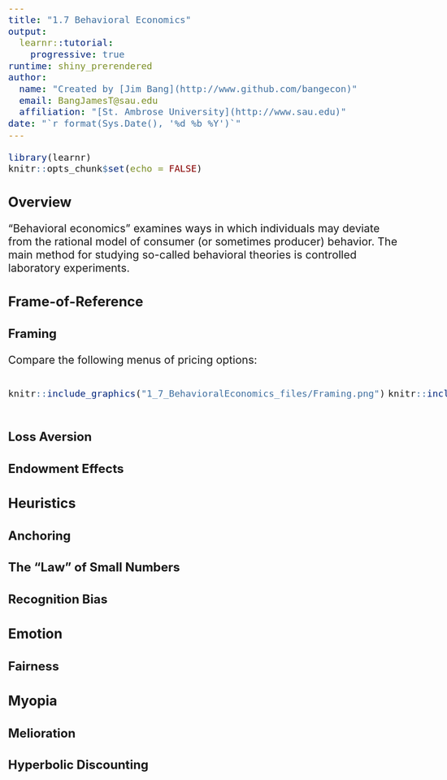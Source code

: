 ```yaml
---
title: "1.7 Behavioral Economics"
output: 
  learnr::tutorial: 
    progressive: true
runtime: shiny_prerendered
author: 
  name: "Created by [Jim Bang](http://www.github.com/bangecon)"
  email: BangJamesT@sau.edu
  affiliation: "[St. Ambrose University](http://www.sau.edu)"
date: "`r format(Sys.Date(), '%d %b %Y')`"
---
```


<style type="text/css">
h1{font-size: 24pt}
h2{font-size: 20pt}
h3{font-size: 18pt}
h4,h5,h6{font-size: 16pt}
body{font-size: 16pt}
#doc-metadata {
  margin-bottom: 10px;
  font-size: 0.66em;
}
</style>

```r
library(learnr)
knitr::opts_chunk$set(echo = FALSE)
```

## Overview

"Behavioral economics" examines ways in which individuals may deviate from the rational model of consumer (or sometimes producer) behavior. The main method for studying so-called behavioral theories is controlled laboratory experiments. 

## Frame-of-Reference

### Framing

Compare the following menus of pricing options: 

:::: {style="display: flex;"}

::: {}

```r
knitr::include_graphics("1_7_BehavioralEconomics_files/Framing.png")
```

:::

::: {.col data-latex="{0.05\textwidth}"}
\ 
:::

::: {}

```r
knitr::include_graphics("1_7_BehavioralEconomics_files/Framing2.png")
```

:::

::::

### Loss Aversion



### Endowment Effects



## Heuristics 

### Anchoring



### The "Law" of Small Numbers



### Recognition Bias



## Emotion

### Fairness



## Myopia

### Melioration



### Hyperbolic Discounting


